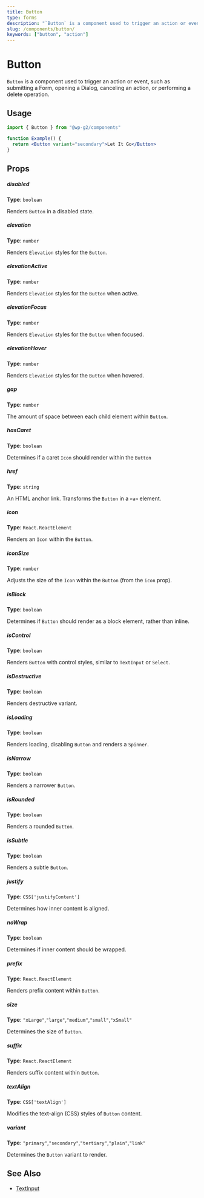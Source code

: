 ```yaml
---
title: Button
type: forms
description: "`Button` is a component used to trigger an action or event, such as submitting a Form, opening a Dialog, canceling an action, or performing a delete operation."
slug: /components/button/
keywords: ["button", "action"]
---
```


# Button

`Button` is a component used to trigger an action or event, such as submitting a Form, opening a Dialog, canceling an action, or performing a delete operation.

<!-- props -->
<!-- Automatically Generated -->

## Usage

```jsx live
import { Button } from "@wp-g2/components"

function Example() {
  return <Button variant="secondary">Let It Go</Button>
}
```

## Props

##### disabled

**Type**: `boolean`

Renders `Button` in a disabled state.

##### elevation

**Type**: `number`

Renders `Elevation` styles for the `Button`.

##### elevationActive

**Type**: `number`

Renders `Elevation` styles for the `Button` when active.

##### elevationFocus

**Type**: `number`

Renders `Elevation` styles for the `Button` when focused.

##### elevationHover

**Type**: `number`

Renders `Elevation` styles for the `Button` when hovered.

##### gap

**Type**: `number`

The amount of space between each child element within `Button`.

##### hasCaret

**Type**: `boolean`

Determines if a caret `Icon` should render within the `Button`

##### href

**Type**: `string`

An HTML anchor link. Transforms the `Button` in a `<a>` element.

##### icon

**Type**: `React.ReactElement`

Renders an `Icon` within the `Button`.

##### iconSize

**Type**: `number`

Adjusts the size of the `Icon` within the `Button` (from the `icon` prop).

##### isBlock

**Type**: `boolean`

Determines if `Button` should render as a block element, rather than inline.

##### isControl

**Type**: `boolean`

Renders `Button` with control styles, similar to `TextInput` or `Select`.

##### isDestructive

**Type**: `boolean`

Renders destructive variant.

##### isLoading

**Type**: `boolean`

Renders loading, disabling `Button` and renders a `Spinner`.

##### isNarrow

**Type**: `boolean`

Renders a narrower `Button`.

##### isRounded

**Type**: `boolean`

Renders a rounded `Button`.

##### isSubtle

**Type**: `boolean`

Renders a subtle `Button`.

##### justify

**Type**: `CSS['justifyContent']`

Determines how inner content is aligned.

##### noWrap

**Type**: `boolean`

Determines if inner content should be wrapped.

##### prefix

**Type**: `React.ReactElement`

Renders prefix content within `Button`.

##### size

**Type**: `"xLarge"`,`"large"`,`"medium"`,`"small"`,`"xSmall"`

Determines the size of `Button`.

##### suffix

**Type**: `React.ReactElement`

Renders suffix content within `Button`.

##### textAlign

**Type**: `CSS['textAlign']`

Modifies the text-align (CSS) styles of `Button` content.

##### variant

**Type**: `"primary"`,`"secondary"`,`"tertiary"`,`"plain"`,`"link"`

Determines the `Button` variant to render.

<!-- /Automatically Generated -->
<!-- /props -->

## See Also

- [TextInput](/components/textinput/)
